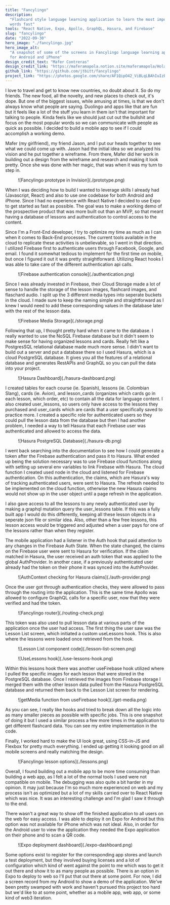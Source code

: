 ```yaml
---
title: "Fancylingo"
description:
  "Flashcard style language learning application to learn the most important
  words fast"
tools: "React Native, Expo, Apollo, GraphQL, Hasura, and Firebase"
slug: "fancylingo"
date: "2022-09-30"
hero_image: "./fancylingo.jpg"
hero_image_alt:
  "A snapshot of some of the screens in Fancylingo language learning application
  for Android and iPhone"
design_credit_text: "Mafer Contreras"
design_credit_link: "https://maferamapola.notion.site/maferamapola/Hola-I-m-Maferamapola-UX-Product-Designer-134bdff3d5a04de2aed5908a24e85246"
github_link: "https://github.com/jtbitt/fancylingo"
project_link: "https://photos.google.com/share/AF1QipO42_ViBLqLBAhIuIzBmLyaxdh8XV3QAIDhbFrqkvUqPZg-FQzziE0sIOkOfRjsUA/photo/AF1QipPLdi9eUL9RTKtnY0cklkeOr8vED_wblrFV4xM7?key=clFJMjdUV0JwMjhNcGdwcGxrcDZsek5MeWNIbU9n"
---
```



I love to travel and get to know new countries, no doubt about it. So do my
friends. The new food, all the novelty, and new places to check out, it's dope.
But one of the biggest issues, while amusing at times, is that we don't always
know what people are saying. Duolingo and apps like that are fun but it feels
like a lot of the stuff you learn in them isn't that important for talking to
people. Kinda feels like we should just cut out the bullshit and focus on the
most popular words so we can communicate with people as quick as possible. I
decided to build a mobile app to see if I could accomplish a working demo.

Mafer (my girlfriend), my friend Jason, and I put our heads together to see what
we could come up with. Jason had the initial idea so we analyzed his vision and
he put together a wireframe. From there, Mafer did her work in building out a
design from the wireframe and research and making it look pretty. Once she was
done with her magic, that was when it was my turn to step in.

<figure>![Fancylingo prototype in Invision](./prototype.png)</figure>

When I was deciding how to build I wanted to leverage skills I already had
(Javascript, React) and also to use one codebase for both Android and iPhone.
Since I had no experience with React Native I decided to use Expo to get started
as fast as possible. The goal was to make a working demo of the prospective
product that was more built out than an MVP, so that meant having a database of
lessons and authentication to control access to the content.

Since I'm a Front-End developer, I try to optimize my time as much as I can when
it comes to Back-End processes. The current tools available in the cloud to
replicate these activities is unbelievable, so I went in that direction. I
utilized Firebase first to authenticate users through Facebook, Google, and
email. I found it somewhat tedious to implement for the first time on mobile,
but once I figured it out it was pretty straightforward. Utilizing React hooks I
was able to take care of the different authentication api calls.

<figure>![Firebase authentication console](./authentication.png)</figure>

Since I was already invested in Firebase, their Cloud Storage made a lot of
sense to handle the storage of the lesson images, flashcard images, and
flaschard audio. I split up the 3 different media types into seperate buckets in
the cloud. I made sure to keep the naming simple and straightforward as I knew I
would need to add these corresponding values in the database later with the rest
of the lesson data.

<figure>![Firebase Media Storage](./storage.png)</figure>

Following that up, I thought pretty hard when it came to the database. I really
wanted to use the NoSQL Firebase database but it didn't seem to make sense for
having organized lessons and cards. Really felt like a PostgresSQL relational
database made much more sense. I didn't want to build out a server and put a
database there so I used Hasura, which is a cloud PostgreSQL database. It gives
you all the features of a relational database and generates RestAPIs and GraphQL
so you can pull the data into your project.

<figure>![Hasura Dashboard](./hasura-dashboard.png)</figure>

I created tables for each course (ie. Spanish), lessons (ie. Colombian Slang),
cards (ie. Avion), and lesson_cards (organizes which cards go in each lesson,
which order, etc) to contain all the data for language content. I also created
user_lessons, so users only have access to the lessons they purchased and
user_cards which are cards that a user specifically saved to practice more. I
created a specific role for authenticated users so they could pull the lesson
data from the database but then I had another problem, I needed a way to tell
Hasura that each Firebase user was authenticated and allowed to access the data.

<figure>![Hasura PostgreSQL Database](./hasura-db.png)</figure>

I went back searching into the documentation to see how I could generate a token
after the Firebase authentication and pass it to Hasura. What ended up being the
solution necessary was to use Firebase cloud functions along with setting up
several env variables to link Firebase with Hasura. The cloud function I created
used node in the cloud and listened for Firebase authentication. On this
authentication, the claims, which are Hasura's way of tracking authenticated
users, were sent to Hasura. The refresh needed to be implemented on the cloud
function, otherwise the new Hasura claims would not show up in the user object
until a page refresh in the application.

I also gave access to all the lessons to any newly authenticated user by making
a graphql mutation query the user_lessons table. If this was a fully built app I
would do this differently, keeping all these lesson objects in a seperate json
file or similar idea. Also, other than a few free lessons, this lesson access
would be triggered and adjusted when a user pays for one of the lessons rather
than when they register.

<Gist gistLink="f91930c353c796bc82b494108942927e" />

The mobile application had a listener in the Auth hook that paid attention to
any changes in the Firebase Auth State. When the state changed, the claims on
the Firebase user were sent to Hasura for verification. If the claim matched in
Hasura, the user received an auth token that was applied to the global
AuthProvider. In another case, if a previously authenticated user already had
the token on their phone it was synced into the AuthProvider.

<figure>![AuthContext checking for Hasura claims](./auth-provider.png)</figure>

Once the user got through authentication checks, they were allowed to pass
through the routing into the application. This is the same time Apollo was
allowed to configure GraphQL calls for a specific user, now that they were
verified and had the token.

<figure>![Fancylingo router](./routing-check.png)</figure>

This token was also used to pull lesson data at various parts of the application
once the user had access. The first thing the user saw was the Lesson List
screen, which initiated a custom useLessons hook. This is also where the lessons
were loaded once retrieved from the hook.

<figure>![Lesson List component code](./lesson-list-screen.png)</figure>
<figure>![UseLessons hook](./use-lessons-hook.png)</figure>

Within this lessons hook there was another useFirebase hook utilized where I
pulled the specific images for each lesson that were stored in the PostgreSQL
database. Once I retrieved the images from Firebase storage I merged them with
the other lesson data pulled from the Hasura PostgreSQL database and returned
them back to the Lesson List screen for rendering.

<figure>![getMedia function from useFirebase hook](./get-media.png)</figure>

As you can see, I really like hooks and tried to break down all the logic into
as many smaller pieces as possible with specific jobs. This is one snapshot of
doing it but I used a similar process a few more times in the application to get
different flashcard data. You can see my entire implementation in the code.

Finally, I worked hard to make the UI look great, using CSS-in-JS and Flexbox
for pretty much everything. I ended up getting it looking good on all mobile
screens and really matching the design.

<div className="flex flex-row justify-center">
  <figure>![Fancylingo lesson options](./lessons.png)</figure>
</div>

Overall, I found building out a mobile app to be more time consuming than
building a web app, as I felt a lot of the normal tools I used were not
compatible on mobile. The debugging was also quite a bit harder in my opinion.
It may just because I'm so much more experienced on web and my process isn't as
optimized but a lot of my skills carried over to React Native which was nice. It
was an interesting challenge and I'm glad I saw it through to the end.

There wasn't a great way to show off the finished application to all users on
the web for easy access. I was able to deploy it on Expo for Android but this
option was not available for iPhone which was not ideal. Also, in order for the
Android user to view the application they needed the Expo application on their
phone and to scan a QR code.

<figure>![Expo deployment dashboard](./expo-dashboard.png)</figure>

Some options exist to register for the corresponding app stores and launch a
test deployment, but they involved buying licenses and a lot of configuration
which kind of went against the point to me which was to get it out there and
show it to as many people as possible. There is an option in Expo to deploy to
web so I'll put that out there at some point. For now, I did a screen record
from my Android to show a demo of the application. We've been pretty swamped
with work and haven't pursued this project too hard but we'd like to at some
point, whether as a mobile app, web app, or some kind of web3 iteration.

<MobileVideo url="https://video-downloads.googleusercontent.com/AEwWKPw5IkNrzHSl0pS-9Tr1N6VVvnlVQuAoVp0dMURyXHPBCE_-xvr1_wYfgNyv-Hkth8iRWc7k8dBiubC4Q402Jo1bA0fehhiCX2--M4p1vf-DFIZHYDcDyO_HILKHrZdqhek8nNUPSvPzmg1FBVIep0SGo3I5oLgkhCcVZvHOmTN4cD6gri_CgvFM2XBFTcjqYziDeO7EoSCmxQb8C5310EUid_31aQm4SPWMf4uUvx8rUG1YTQ--Zju5ICrloXs8l3OJ8DG0bQQB3UOueNBdXtnl33-7JLQnzkVBSr-N_HOns9dq4piAocZ_OD6xCehHDvT0M-7sTetj7Pig60nIe4cS6K-H5-hrsyXZtBoB49vU949A2k3BwNml0UDC5cWLoiSrkHNYUgsG5UPa0veu9oViZbDPmfR4Y_1fngGVGNVgJN37pSoF9rHJ4QktslXCeYXfd6Geb1l8AEqdW_7mzH5-xR47OCNn0TKxhqYHJrbRAt9lhjUgEBxhWDOE0dkueX0ogpB_Gb6MrBwJ1bxRoSoHliYtcYperw0sbsg-SJ1cgXNi785HG-l7KpzjdbQVgJk9DZdUg74IZx_xOMXuhgXUHn7pbD_SOXjZmucU9JNNqNoS6OmfWf-mDyXWR9rnEt8Dfiqa-E0EJz-zgvC9g7aQ4ucB0JC_9MzYKyvZoBeSCKZAXu4ZnyYHgA9WjN12VrXlRtQmAky6CcVf3aZyBhvK0N9_X_t3YR9tYAavVHFJDKDqnl5CYm5mzhv0fGThQD2CpdIMTs2t0xYIjXtz_PpOtfP1FwcPc0s6Se03JEGqqN-C0NCbzRYAipIGcRb6h9to2X-JZx5Q5GzU3AOqQJerBN7ZTznJ5J_8KQYqsS_ju44JZVe0XQ6mPIp63neElk7hJnXe7VH8pFSqlPm_wU_yjtWbfZekWaHL03RjZTYqAt5h9T2pNUipjAK3oN0pn_1pAeWoTdjB4ohbWj5TNM-6E-gqoWG-g9A8YmWQTT3KD90tE7-g-Z6FzxMDdadHqbKhq7FaBDFkBe-BluNMYxzugQHRz7bYqcvsElLiK7VmQKHF0dsOarPFvhpm8C3AypwP5DELIxmu1a2hGzkchc2o16xlplS8-LYtxp_CyBh61cqh3y-JBwUgFBu6BtKjHWE9zGnqGkPV8PhyVlEKod4ueEPCEA?authuser=0" />
